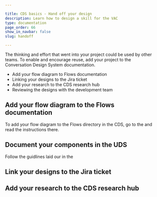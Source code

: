 ```yaml
---

title: CDS basics - Hand off your design
description: Learn how to design a skill for the VAC
type: documentation
page_order: 66
show_in_navbar: false
slug: handoff

---
```





The thinking and effort that went into your project could be used by other teams. To enable and encourage reuse, add your project to the Conversation Design System documentation. 

<Notification headerText="What you will learn in this section" textColor="#00001e" borderColor="#999" icon="learn" backgroundColor="#f0f0f0">

- Add your flow diagram to Flows documentation
- Linking your designs to the Jira ticket
- Add your research to the CDS research hub
- Reviewing the designs with the development team

</Notification>

## Add your flow diagram to the Flows documentation

To add your flow diagram to the Flows directory in the CDS, go to the <ExternalLink linkName="How to create flows" linkURL="https://confluence.expedia.biz/display/GCOUX/How+to+Create+Flows" /> and read the instructions there.

## Document your components in the UDS

Follow the guidlines laid our in the <ExternalLink linkName="UDS Component Contruction Guide" linkURL="https://paper.dropbox.com/doc/UDS-Component-Construction-Guide--A5DU0DbmfInvxoQIDZXmre3HAg-Rl71XUcT2DIsOw5nqXIIO" />

## Link your designs to the Jira ticket

## Add your research to the CDS research hub

<PageFooter prevSlug="/basic-test" prevPage="Testing" />